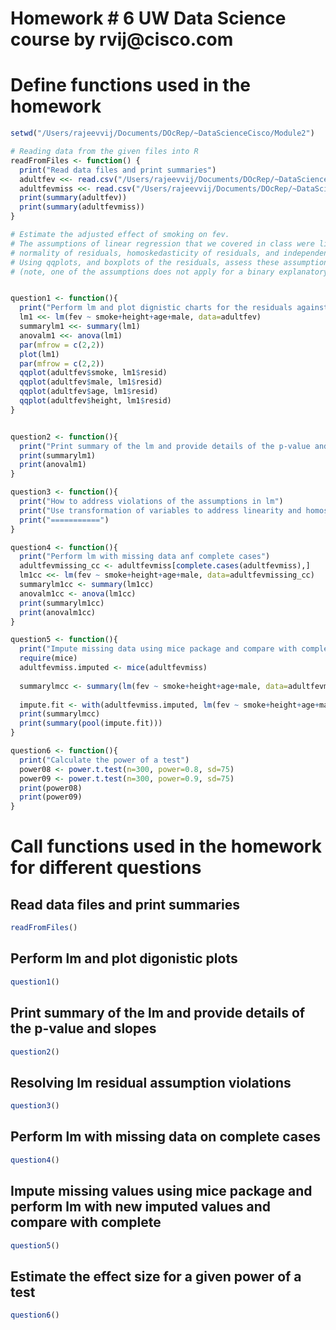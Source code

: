Homework # 6 UW Data Science course by rvij@cisco.com
========================================================

# Define functions used in the homework 

```r
setwd("/Users/rajeevvij/Documents/DOcRep/~DataScienceCisco/Module2")

# Reading data from the given files into R
readFromFiles <- function() {
  print("Read data files and print summaries")
  adultfev <<- read.csv("/Users/rajeevvij/Documents/DOcRep/~DataScienceCisco/Module2/adultfev.csv", header=T, sep=",", colClasses = c("character","integer","numeric", "numeric", "factor","factor"))
  adultfevmiss <<- read.csv("/Users/rajeevvij/Documents/DOcRep/~DataScienceCisco/Module2/adultfevmiss.csv", header=T, sep=",", colClasses = c("character","integer","numeric", "numeric", "factor","factor"))
  print(summary(adultfev))
  print(summary(adultfevmiss))
}

# Estimate the adjusted effect of smoking on fev. 
# The assumptions of linear regression that we covered in class were linearity, 
# normality of residuals, homoskedasticity of residuals, and independence of residuals.  
# Using qqplots, and boxplots of the residuals, assess these assumptions for the proposed analysis. 
# (note, one of the assumptions does not apply for a binary explanatory variable).


question1 <- function(){
  print("Perform lm and plot dignistic charts for the residuals against different variables")
  lm1 <<- lm(fev ~ smoke+height+age+male, data=adultfev)
  summarylm1 <<- summary(lm1)
  anovalm1 <<- anova(lm1)
  par(mfrow = c(2,2))
  plot(lm1)
  par(mfrow = c(2,2))
  qqplot(adultfev$smoke, lm1$resid)
  qqplot(adultfev$male, lm1$resid)
  qqplot(adultfev$age, lm1$resid)
  qqplot(adultfev$height, lm1$resid)
}


question2 <- function(){
  print("Print summary of the lm and provide details of the p-value and slopes")
  print(summarylm1)
  print(anovalm1)
}

question3 <- function(){
  print("How to address violations of the assumptions in lm")
  print("Use transformation of variables to address linearity and homoskedasticity of residuals")
  print("===========")
}

question4 <- function(){
  print("Perform lm with missing data anf complete cases")
  adultfevmissing_cc <- adultfevmiss[complete.cases(adultfevmiss),]
  lm1cc <<- lm(fev ~ smoke+height+age+male, data=adultfevmissing_cc)
  summarylm1cc <- summary(lm1cc)
  anovalm1cc <- anova(lm1cc)
  print(summarylm1cc)
  print(anovalm1cc)
}

question5 <- function(){
  print("Impute missing data using mice package and compare with complete lm")
  require(mice)
  adultfevmiss.imputed <- mice(adultfevmiss)
  
  summarylmcc <- summary(lm(fev ~ smoke+height+age+male, data=adultfevmiss))
  
  impute.fit <- with(adultfevmiss.imputed, lm(fev ~ smoke+height+age+male))
  print(summarylmcc)
  print(summary(pool(impute.fit)))
}

question6 <- function(){
  print("Calculate the power of a test")
  power08 <- power.t.test(n=300, power=0.8, sd=75)
  power09 <- power.t.test(n=300, power=0.9, sd=75)
  print(power08)
  print(power09)
}
```

# Call functions used in the homework for different questions

## Read data files and print summaries

```r
readFromFiles()
```

## Perform lm and plot digonistic plots 
```r
question1()
```
## Print summary of the lm and provide details of the p-value and slopes
```r
question2()
```

## Resolving lm residual assumption violations
```r
question3()
```

## Perform lm with missing data on complete cases 
```r
question4()
```
## Impute missing values using mice package and perform lm with new imputed values and compare with complete
```r
question5()
```
## Estimate the effect size for a given power of a test
```r
question6()
```

